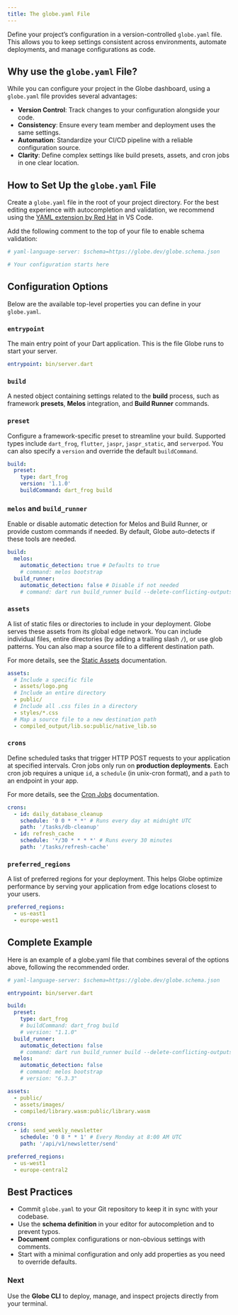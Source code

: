 ```yaml
---
title: The globe.yaml File
---
```


Define your project’s configuration in a version-controlled `globe.yaml` file. This allows you to keep settings consistent across environments, automate deployments, and manage configurations as code.

## Why use the `globe.yaml` File?

While you can configure your project in the Globe dashboard, using a `globe.yaml` file provides several advantages:

- **Version Control**: Track changes to your configuration alongside your code.
- **Consistency**: Ensure every team member and deployment uses the same settings.
- **Automation**: Standardize your CI/CD pipeline with a reliable configuration source.
- **Clarity**: Define complex settings like build presets, assets, and cron jobs in one clear location.

## How to Set Up the `globe.yaml` File

Create a `globe.yaml` file in the root of your project directory. For the best editing experience with autocompletion and validation, we recommend using the [YAML extension by Red Hat](https://marketplace.visualstudio.com/items?itemName=redhat.vscode-yaml) in VS Code.

Add the following comment to the top of your file to enable schema validation:

```yaml
# yaml-language-server: $schema=https://globe.dev/globe.schema.json

# Your configuration starts here
```

## Configuration Options

Below are the available top-level properties you can define in your `globe.yaml`.

### `entrypoint`

The main entry point of your Dart application. This is the file Globe runs to start your server.

```yaml
entrypoint: bin/server.dart
```

### `build`

A nested object containing settings related to the **build** process, such as framework **presets**, **Melos** integration, and **Build Runner** commands.

### `preset`

Configure a framework-specific preset to streamline your build. Supported types include `dart_frog`, `flutter`, `jaspr`, `jaspr_static`, and `serverpod`. You can also specify a `version` and override the default `buildCommand`.

```yaml
build:
  preset:
    type: dart_frog
    version: '1.1.0'
    buildCommand: dart_frog build
```

### `melos` and `build_runner`

Enable or disable automatic detection for Melos and Build Runner, or provide custom commands if needed. By default, Globe auto-detects if these tools are needed.

```yaml
build:
  melos:
    automatic_detection: true # Defaults to true
    # command: melos bootstrap
  build_runner:
    automatic_detection: false # Disable if not needed
    # command: dart run build_runner build --delete-conflicting-outputs
```

### `assets`

A list of static files or directories to include in your deployment. Globe serves these assets from its global edge network. You can include individual files, entire directories (by adding a trailing slash `/`), or use glob patterns. You can also map a source file to a different destination path.

For more details, see the [Static Assets](/core-concepts/static-assets) documentation.

```yaml
assets:
  # Include a specific file
  - assets/logo.png
  # Include an entire directory
  - public/
  # Include all .css files in a directory
  - styles/*.css
  # Map a source file to a new destination path
  - compiled_output/lib.so:public/native_lib.so
```

### `crons`

Define scheduled tasks that trigger HTTP POST requests to your application at specified intervals. Cron jobs only run on **production deployments**. Each cron job requires a unique `id`, a `schedule` (in unix-cron format), and a `path` to an endpoint in your app.

For more details, see the [Cron Jobs](/core-concepts/cron-jobs) documentation.

```yaml
crons:
  - id: daily_database_cleanup
    schedule: '0 0 * * *' # Runs every day at midnight UTC
    path: '/tasks/db-cleanup'
  - id: refresh_cache
    schedule: '*/30 * * * *' # Runs every 30 minutes
    path: '/tasks/refresh-cache'
```

### `preferred_regions`

A list of preferred regions for your deployment. This helps Globe optimize performance by serving your application from edge locations closest to your users.

```yaml
preferred_regions:
  - us-east1
  - europe-west1
```

## Complete Example

Here is an example of a globe.yaml file that combines several of the options above, following the recommended order.

```yaml
# yaml-language-server: $schema=https://globe.dev/globe.schema.json

entrypoint: bin/server.dart

build:
  preset:
    type: dart_frog
    # buildCommand: dart_frog build
    # version: "1.1.0"
  build_runner:
    automatic_detection: false
    # command: dart run build_runner build --delete-conflicting-outputs
  melos:
    automatic_detection: false
    # command: melos bootstrap
    # version: "6.3.3"

assets:
  - public/
  - assets/images/
  - compiled/library.wasm:public/library.wasm

crons:
  - id: send_weekly_newsletter
    schedule: '0 8 * * 1' # Every Monday at 8:00 AM UTC
    path: '/api/v1/newsletter/send'

preferred_regions:
  - us-west1
  - europe-central2
```

## Best Practices

- Commit `globe.yaml` to your Git repository to keep it in sync with your codebase.
- Use the **schema definition** in your editor for autocompletion and to prevent typos.
- **Document** complex configurations or non-obvious settings with comments.
- Start with a minimal configuration and only add properties as you need to override defaults.

### Next

Use the **Globe CLI** to deploy, manage, and inspect projects directly from your terminal.

